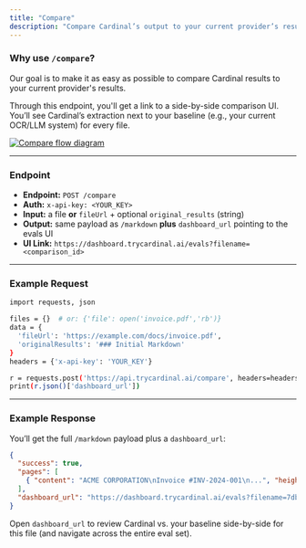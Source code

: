 ```yaml
---
title: "Compare"
description: "Compare Cardinal’s output to your current provider’s results."
---
```


### Why use `/compare`?

Our goal is to make it as easy as possible to compare Cardinal results to your current provider's results. 

Through this endpoint, you'll get a link to a side-by-side comparison UI. You’ll see Cardinal’s extraction next to your baseline (e.g., your current OCR/LLM system) for every file.

[![Compare flow diagram](/images/eval.png)](https://dashboard.trycardinal.ai/evals)

---

### Endpoint

- **Endpoint:** `POST /compare`
- **Auth:** `x-api-key: <YOUR_KEY>`
- **Input:** a file **or** `fileUrl` + optional `original_results` (string)
- **Output:** same payload as `/markdown` **plus** `dashboard_url` pointing to the evals UI
- **UI Link:** `https://dashboard.trycardinal.ai/evals?filename=<comparison_id>`

---

### Example Request

```bash 
import requests, json

files = {}  # or: {'file': open('invoice.pdf','rb')}
data = {
  'fileUrl': 'https://example.com/docs/invoice.pdf',
  'originalResults': '### Initial Markdown'
}
headers = {'x-api-key': 'YOUR_KEY'}

r = requests.post('https://api.trycardinal.ai/compare', headers=headers, files=files, data=data)
print(r.json()['dashboard_url'])
```

---

### Example Response

You’ll get the full `/markdown` payload plus a `dashboard_url`:
```json 
{
  "success": true,
  "pages": [
    { "content": "ACME CORPORATION\nInvoice #INV-2024-001\n...", "height": 792, "width": 612 }
  ],
  "dashboard_url": "https://dashboard.trycardinal.ai/evals?filename=7db1f2f3-1a2b-4c5d-9e0f-112233445566"
}
```

Open `dashboard_url` to review Cardinal vs. your baseline side-by-side for this file (and navigate across the entire eval set).